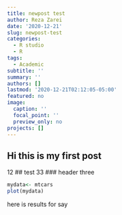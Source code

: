 ```yaml
---
title: newpost test
author: Reza Zarei
date: '2020-12-21'
slug: newpost-test
categories:
  - R studio
  - R
tags:
  - Academic
subtitle: ''
summary: ''
authors: []
lastmod: '2020-12-21T02:12:05-05:00'
featured: no
image:
  caption: ''
  focal_point: ''
  preview_only: no
projects: []
---
```


## Hi this is my first post
12
## test
33
### header three

```r

mydata<- mtcars
plot(mydata)

```
here is results for say
